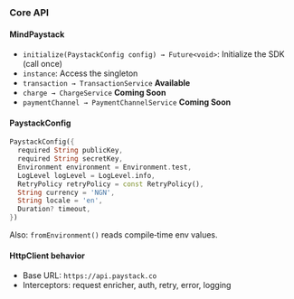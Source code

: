 ### Core API

#### MindPaystack

- `initialize(PaystackConfig config) → Future<void>`: Initialize the SDK (call once)
- `instance`: Access the singleton
- `transaction → TransactionService` **Available**
- `charge → ChargeService` **Coming Soon**
- `paymentChannel → PaymentChannelService` **Coming Soon**

#### PaystackConfig

```dart
PaystackConfig({
  required String publicKey,
  required String secretKey,
  Environment environment = Environment.test,
  LogLevel logLevel = LogLevel.info,
  RetryPolicy retryPolicy = const RetryPolicy(),
  String currency = 'NGN',
  String locale = 'en',
  Duration? timeout,
})
```

Also: `fromEnvironment()` reads compile‑time env values.

#### HttpClient behavior

- Base URL: `https://api.paystack.co`
- Interceptors: request enricher, auth, retry, error, logging
